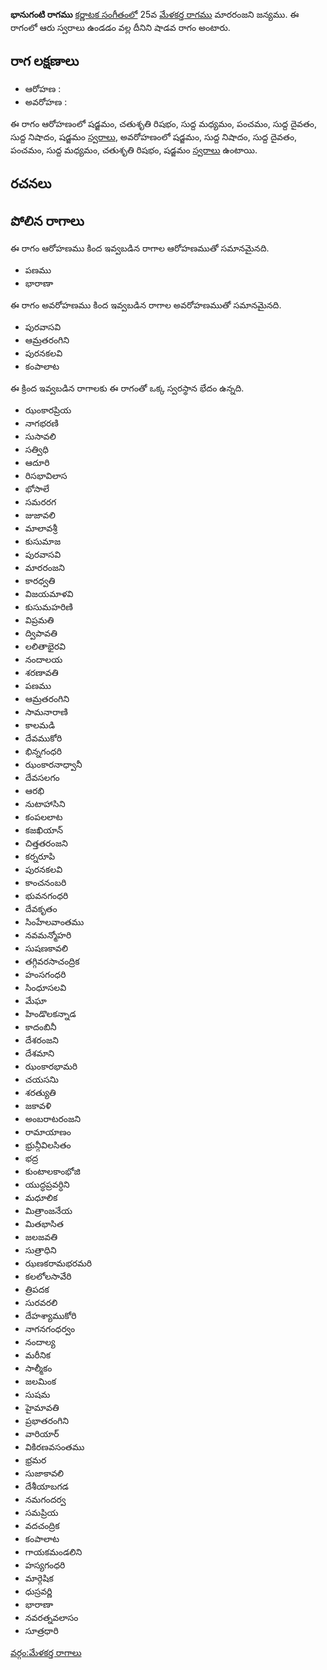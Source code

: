 {{Infobox ragam
	| name          	= భానుగంటి
	| synonym	    	= 
	| mela          	= 
	| chakra        	= 
	| janaka        	= 
	| type          	= శాడవ
	| arohanam      	= {{svaraC|S|R2|M1|P|D1|N1|S'}} 
	| avarohanam    	= {{svaraC|S'|N1|D1|P|M1|R2|S}}
	| jeeva         	=
	| chhaya        	=
	| nyasa         	=
	| vishesha      	= 
	| equivalent  		= 
}}
{{కర్ణాటక సంగీత రాగాలు}}
'''భానుగంటి రాగము''' [[కర్ణాటక సంగీతం]]లో 25వ [[మేళకర్త రాగము]] మారరంజని జన్యము.  ఈ రాగంలో ఆరు స్వరాలు ఉండడం వల్ల దీనిని షాడవ రాగం అంటారు.


==రాగ లక్షణాలు==


* ఆరోహణ : {{svaraC|S|R2|M1|P|D1|N1|S'}} 
* అవరోహణ : {{svaraC|S'|N1|D1|P|M1|R2|S}}

ఈ రాగం ఆరోహణంలో షడ్జమం, చతుశృతి రిషభం, సుద్ద మధ్యమం, పంచమం, సుద్ద దైవతం, సుద్ద నిషాదం, షడ్జమం [[స్వరాలు]], అవరోహణంలో షడ్జమం, సుద్ద నిషాదం, సుద్ద దైవతం, పంచమం, సుద్ద మధ్యమం, చతుశృతి రిషభం, షడ్జమం [[స్వరాలు]] ఉంటాయి.

==రచనలు==



==పోలిన రాగాలు==
ఈ రాగం ఆరోహణము కింద ఇవ్వబడిన రాగాల ఆరోహణముతో సమానమైనది.
* పణము
* భారాణా

ఈ రాగం అవరోహణము కింద ఇవ్వబడిన రాగాల అవరోహణముతో సమానమైనది.
* పురవాసవి
* ఆమ్రతరంగిని
* పురనకలవి
* కంపాలాట

ఈ క్రింద ఇవ్వబడిన రాగాలకు ఈ రాగంతో ఒక్క స్వరస్థాన భేదం ఉన్నది.
* ఝంకారప్రియ
* నాగభరణి
* సుసావలి
* సత్విధి
* ఆదూరి
* రిసభావిలాస
* భోసాలే
* సమరరగ
* జుజావలి
* మాలావశ్రీ
* కుసుమాజ
* పురవాసవి
* మారరంజని
* కారధ్వతి
* విజయమాళవి
* కుసుమహరిణి
* విప్రమతి
* ద్విపావతి
* లలితాభైరవి
* నందాలయ
* శరణావతి
* పణము
* ఆమ్రతరంగిని
* సామనారాణి
* కాలమడి
* దేవముకోరి
* భిన్నగంధరి
* ఝంకారనాధ్వానీ
* దేవసలగం
* ఆరభి
* నుటాహాసిని
* కంపలలాట
* కజఖియాన్
* చిత్తతరంజని
* కర్నరూపి
* పురనకలవి
* కాంచనంబరి
* భువనగంధరి
* దేవకృతం
* సింహేలవాంతము
* నవమన్మోహరి
* సుషణకావలి
* తగ్గివరసాచంద్రిక
* హంసగంధరి
* సింధూసలవి
* మేఘా
* హిండొలకన్నాడ
* కాదంబినీ
* దేశరంజని
* దేశమాని
* ఝంకారభామరి
* చయసనిు
* శరత్యుతి
* జకావళి
* అంబరాటరంజని
* రామాయాణం
* భ్రున్గీవిలసితం
* భద్ర
* కుంటాలకాంభోజి
* యుద్ధప్రవర్ధిని
* మధూలిక
* మిత్రాంజనేయ
* మితభాసిత
* జలజవతి
* సుత్రాధిని
* ఝణకరామభరమరి
* కలలోలసావేరి
* త్రిపదక
* సురవరలి
* దేహశ్యాముకోరి
* నాగనగంధర్వం
* నందాల్య
* మరీనిక
* సాల్మీకం
* జలమింక
* సుషమ
* హైమావతి
* ప్రభాతరంగిని
* వారియార్
* వికిరణవసంతము
* భ్రమర
* సుజాకావలి
* దేశీయాబగడ
* నమగందర్వ
* సమప్రియ
* వదచంద్రిక
* కంపాలాట
* గాయకమండలిని
* హస్యగంధరి
* మార్గెషిక
* ధుస్రవర్ణి
* భారాణా
* నవరత్నవలాసం
* సూత్రధారి



[[వర్గం:మేళకర్త రాగాలు]]